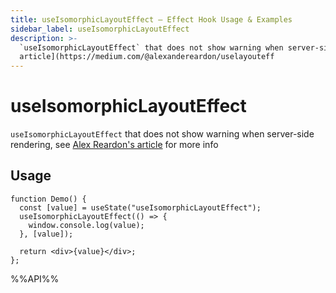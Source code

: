 ```yaml
---
title: useIsomorphicLayoutEffect – Effect Hook Usage & Examples
sidebar_label: useIsomorphicLayoutEffect
description: >-
  `useIsomorphicLayoutEffect` that does not show warning when server-side rendering, see [Alex Reardon's
  article](https://medium.com/@alexandereardon/uselayouteff
---
```

# useIsomorphicLayoutEffect

`useIsomorphicLayoutEffect` that does not show warning when server-side rendering, see [Alex Reardon's article](https://medium.com/@alexandereardon/uselayouteffect-and-ssr-192986cdcf7a) for more info

## Usage

```tsx live
function Demo() {
  const [value] = useState("useIsomorphicLayoutEffect");
  useIsomorphicLayoutEffect(() => {
    window.console.log(value);
  }, [value]);

  return <div>{value}</div>;
};

```

%%API%%
